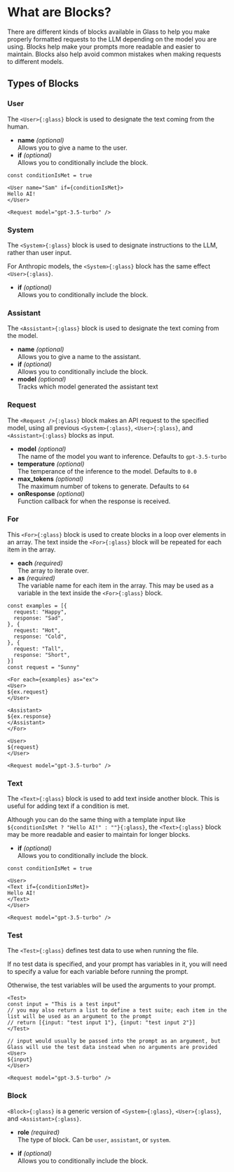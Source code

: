 # What are Blocks?

There are different kinds of blocks available in Glass to help you make properly formatted requests to the LLM depending on the model you are using. Blocks help make your prompts more readable and easier to maintain. Blocks also help avoid common mistakes when making requests to different models.

## Types of Blocks

### User

The `<User>{:glass}` block is used to designate the text coming from the human.

- **name** <i>(optional)</i> <br/> Allows you to give a name to the user.
- **if** <i>(optional)</i> <br/> Allows you to conditionally include the block.

```glass-ts
const conditionIsMet = true

<User name="Sam" if={conditionIsMet}>
Hello AI!
</User>

<Request model="gpt-3.5-turbo" />
```

### System

The `<System>{:glass}` block is used to designate instructions to the LLM, rather than user input.

For Anthropic models, the `<System>{:glass}` block has the same effect `<User>{:glass}`.

- **if** <i>(optional)</i> <br/> Allows you to conditionally include the block.

### Assistant

The `<Assistant>{:glass}` block is used to designate the text coming from the model.

- **name** <i>(optional)</i> <br/> Allows you to give a name to the assistant.
- **if** <i>(optional)</i> <br/> Allows you to conditionally include the block.
- **model** <i>(optional)</i> <br/> Tracks which model generated the assistant text

### Request

The `<Request />{:glass}` block makes an API request to the specified model, using all previous `<System>{:glass}`, `<User>{:glass}`, and `<Assistant>{:glass}` blocks as input.

- **model** <i>(optional)</i> <br/> The name of the model you want to inference. Defaults to `gpt-3.5-turbo`
- **temperature** <i>(optional)</i> <br/> The temperance of the inference to the model. Defaults to `0.0`
- **max_tokens** <i>(optional)</i> <br/> The maximum number of tokens to generate. Defaults to `64`
- **onResponse** <i>(optional)</i> <br/> Function callback for when the response is received.

### For

This `<For>{:glass}` block is used to create blocks in a loop over elements in an array. The text inside the `<For>{:glass}` block will be repeated for each item in the array.

- **each** <i>(required)</i> <br/> The array to iterate over.
- **as** <i>(required)</i><br/> The variable name for each item in the array. This may be used as a variable in the text inside the `<For>{:glass}` block.

```glass-ts
const examples = [{
  request: "Happy",
  response: "Sad",
}, {
  request: "Hot",
  response: "Cold",
}, {
  request: "Tall",
  response: "Short",
}]
const request = "Sunny"

<For each={examples} as="ex">
<User>
${ex.request}
</User>

<Assistant>
${ex.response}
</Assistant>
</For>

<User>
${request}
</User>

<Request model="gpt-3.5-turbo" />
```

### Text

The `<Text>{:glass}` block is used to add text inside another block. This is useful for adding text if a condition is met.

Although you can do the same thing with a template input like `${conditionIsMet ? "Hello AI!" : ""}{:glass}`, the `<Text>{:glass}` block may be more readable and easier to maintain for longer blocks.

- **if** <i>(optional)</i> <br/> Allows you to conditionally include the block.

```glass-ts
const conditionIsMet = true

<User>
<Text if={conditionIsMet}>
Hello AI!
</Text>
</User>

<Request model="gpt-3.5-turbo" />
```

### Test

The `<Test>{:glass}` defines test data to use when running the file.

If no test data is specified, and your prompt has variables in it, you will need to specify a value for each variable before running the prompt.

Otherwise, the test variables will be used the arguments to your prompt.

```glass-ts
<Test>
const input = "This is a test input"
// you may also return a list to define a test suite; each item in the list will be used as an argument to the prompt
// return [{input: "test input 1"}, {input: "test input 2"}]
</Test>

// input would usually be passed into the prompt as an argument, but Glass will use the test data instead when no arguments are provided
<User>
${input}
</User>

<Request model="gpt-3.5-turbo" />
```

### Block

`<Block>{:glass}` is a generic version of `<System>{:glass}`, `<User>{:glass}`, and `<Assistant>{:glass}`.

- **role** <i>(required)</i> <br/> The type of block. Can be `user`, `assistant`, or `system`.

- **if** <i>(optional)</i> <br/> Allows you to conditionally include the block.
